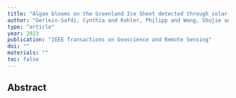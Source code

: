 ```yaml
---
title: "Algae blooms on the Greenland Ice Sheet detected through solar-induced fluorescence"
author: "Gerlein-Safdi, Cynthia and Kohler, Philipp and Wang, Shujie and Flanner, Mark and Keppel-Aleks, Gretchen and Frankenberg, Christian"
type: "article"
year: 2023
publication: "IEEE Transactions on Geoscience and Remote Sensing"
doi: ""
materials: ""
toc: false
---
```


## Abstract

